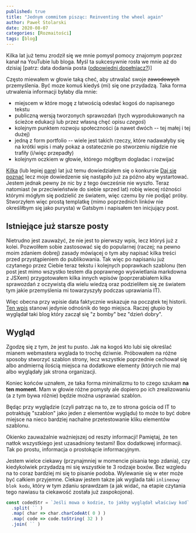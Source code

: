 ```yaml
---
published: true
title: "Jednym commitem pisząc: Reinventing the wheel again"
author: Paweł Stolarski
date: 2020-08-07
categories: [Rozmaitości]
tags: [blog]
---
```


Kilka lat już temu zrodził się we mnie pomysł pomocy znajomym poprzez kanał na YouTubie lub bloga.
Myśl ta sukcesywnie rosła we mnie aż do dzisiaj [patrz: data dodania posta ([odpowiedni dopełniacz?](https://sjp.pwn.pl/poradnia/haslo/post;7717.html))]

Często miewałem w głowie taką cheć, aby utrwalać swoje ~~zawodowych~~ przemyślenia. Być moze komuś kiedyś (mi) się one przydadzą.
Taka forma utrwalenia informacji byłaby dla mnie:
 * miejscem w które mogę z łatwością odesłać kogoś do napisanego tekstu
 * publiczną wersją tworzonych sprawozdań (tych wyprodukowanych na ścieżce edukacji lub przez własną chęć opisu *czegoś*)
 * kolejnym punktem rozwoju społeczności (a nawet dwóch -- tej małej i tej dużej)
 * jedną z form portfolio -- wiele jest takich rzeczy, które nadawałyby się na krótki wpis i mały pokaz
   a ostatecznie po stworzeniu nigdzie nie trafiły (i/więc przepadły)
 * kolejnym oczkiem w głowie, którego mógłbym dogladac i rozwijać

[Kilka](https://sjp.pl/kilka) (lub lepiej [parę](https://sjp.pl/kilka)) lat już temu dowiedziałem się o konkursie [Daj się poznać](https://devstyle.pl/daj-sie-poznac/)
lecz moje dowiedzenie się nastąpiło już za późno aby wystartować. Jestem jednak pewny że nic by z tego ówcześnie nie wyszło.
Teraz natomiast (w przeciwieństwie do siebie sprzed lat) robię wiecej różności którymi mógłym się podzielić ze światem,
więc czemu by nie podjąć próby.
Stworzyłem więc prostą templatkę (mimo poprzednich linków nie określiłbym się jako purysta) w Gatsbym i napisałem ten inicjujący post.

## Istniejące już starsze posty

Nietrudno jest zauważyć, że nie jest to pierwszy wpis, lecz któryś już z kolei.
Pozwoliłem sobie zastosować się do popularnej (raczej; na pewno moim zdaniem dobrej)
zasady mówiącej o tym aby napisać kilka treści przed przystąpieniem do publikowania.
Tak więc po napisaniu już czytanego przez Ciebie teraz tekstu i kolejnych poprawkach szablonu
(ten post jest mimo wszystko testem dla poprawnego wyświetlania markdowna z JSXem)
przygotowałem kilka innych wpisów (poprzerabiałem kilka sprawozdań z oczywistą dla wielu wiedzą
oraz podzieliłem się ze światem tym jakie przemyślenia mi towarzyszyły podczas uprawiania IT).

Więc obecna przy wpisie data faktycznie wskazuje na początek tej historii.
[Ten wpis](http://localhost/2020-01-01--Nieswoiste_dzień_dobry/) stanowi jedynie odnośnik do tego miejsca.
Raczej głupio by wyglądał taki blog który zaczął się "z bomby" bez "dzień dobry".


## Wygląd

Zgodzę się z tym, że jest tu pusto. Jak na kogoś kto lubi się określać mianem webmastera wyglada to trochę dziwnie.
Próbowałem na różne sposoby stworzyć szablon strony, lecz wszystkie poprzednie cechował się albo andmierną ilością miejsca
na dodatkowe elementy (których nie ma) albo wyglądały jak strona organizacji.

Koniec końców uznałem, ze taka forma minimalizmu to to czego szukam **na ten moment**.
Mam w głowie różne pomysły ale dopiero po ich zrealizowaniu (a z tym bywa różnie) będzie można usprawiać szablon.

Będąc przy wyglądzie (czyli patrząc na to, ze to strona gościa od IT to potraktuję "szablon" jako jeden z elementów wyglądu)
to może to być dobre miejsce na nieco bardziej nachalne przetestowanie kliku elementów szablonu.

<Note>
  Okienko zauważalnie ważniejszej od reszty informacji! Pamiętaj, że ten natłok wszystkiego jest uzasadniony testami!
</Note>
<Info>
  Box dodatkowej informacji. Tak po prostu, informacja o prostokącie informacyjnym.
</Info>

Jestem wielce ciekawy (przynajmniej w momencie pisania tego zdania),
czy kiedykolwiek przydadzą mi się wszystkie te 3 rodzaje boxów.
Bez wzgledu na to coraz bardziej mi się to pisanie podoba.
Wylewanie się w eter może być całkiem przyjemne.
Ciekaw jestem takze jak wyglada taki `inlineowy blok kodu`, który w tym zdaniu sprawdzam (a jak widać, na etapie czytania tego nawiasu ta ciekawość została już zaspokojona).

```js
const codedStr = `Jeśli mowa o kodzie, to jakby wyglądał właściwy kod`
  .split( `` )
  .map( char => char.charCodeAt( 0 ) )
  .map( code => code.toString( 32 ) )
  .join( `` )
```